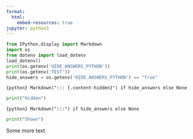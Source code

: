 ```yaml
---
format:
  html:
    embed-resources: true
jupyter: python3
---
```


```python
from IPython.display import Markdown
import os
from dotenv import load_dotenv
load_dotenv()
print(os.getenv('HIDE_ANSWERS_PYTHON'))
print(os.getenv('TEST'))
hide_answers = os.getenv('HIDE_ANSWERS_PYTHON') == "True"
```

`{python} Markdown("::: {.content-hidden}") if hide_answers else None`

```python
print("Hidden")
```

`{python} Markdown(":::") if hide_answers else None`

```python
print("Shown")
```

Some more text
